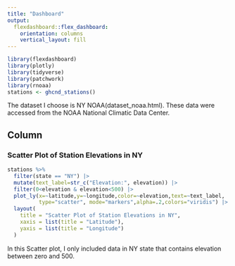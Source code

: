 ```yaml
---
title: "Dashboard"
output: 
  flexdashboard::flex_dashboard:
    orientation: columns
    vertical_layout: fill
---
```


```r
library(flexdashboard)
library(plotly)
library(tidyverse)
library(patchwork)
library(rnoaa)
stations <- ghcnd_stations()
```

The dataset I choose is NY NOAA(dataset_noaa.html). These data were accessed from the NOAA National Climatic Data Center.



Column {data-width=650}
-----------------------------------------------------------------------

### Scatter Plot of Station Elevations in NY

```r

stations %>% 
  filter(state == "NY") |> 
  mutate(text_label=str_c("Elevation:", elevation)) |> 
  filter(0<elevation & elevation<500) |> 
  plot_ly(x=~latitude,y=~longitude,color=~elevation,text=~text_label,
          type="scatter", mode="markers",alpha=.2,colors="viridis") |> 
  layout(
    title = "Scatter Plot of Station Elevations in NY",
    xaxis = list(title = "Latitude"),
    yaxis = list(title = "Longitude")
  )
```

In this Scatter plot, I only included data in NY state that contains elevation between zero and 500.